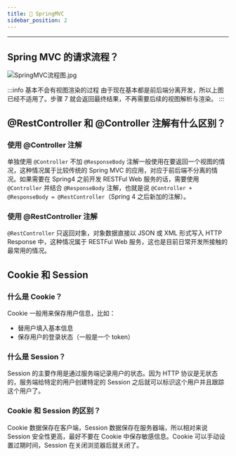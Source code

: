 ```yaml
---
title: 🌳 SpringMVC
sidebar_position: 2
---
```


----

## Spring MVC 的请求流程？

![SpringMVC流程图.jpg](https://i.loli.net/2021/07/31/7Po6lweIR3ntqsy.png)

:::info 基本不会有视图渲染的过程
由于现在基本都是前后端分离开发，所以上图已经不适用了。步骤 7 就会返回最终结果，不再需要后续的视图解析与渲染。
:::

## @RestController 和 @Controller 注解有什么区别？

### 使用 @Controller 注解

单独使用 `@Controller` 不加 `@ResponseBody` 注解一般使用在要返回一个视图的情况，这种情况属于比较传统的 Spring MVC 的应用，对应于前后端不分离的情况。如果需要在 Spring4 之前开发 RESTFul Web 服务的话，需要使用 `@Controller` 并结合 `@ResponseBody` 注解，也就是说 `@Controller + @ResponseBody = @RestController`（Spring 4 之后新加的注解）。

### 使用 @RestController 注解

`@RestController` 只返回对象，对象数据直接以 JSON 或 XML 形式写入 HTTP Response 中，这种情况属于 RESTFul Web 服务，这也是目前日常开发所接触的最常用的情况。

## Cookie 和 Session

### 什么是 Cookie？

Cookie 一般用来保存用户信息，比如：

- 替用户填入基本信息
- 保存用户的登录状态（一般是一个 token）

### 什么是 Session？

Session 的主要作用是通过服务端记录用户的状态。因为 HTTP 协议是无状态的，服务端给特定的用户创建特定的 Session 之后就可以标识这个用户并且跟踪这个用户了。

### Cookie 和 Session 的区别？

Cookie 数据保存在客户端，Session 数据保存在服务器端，所以相对来说 Session 安全性更高，最好不要在 Cookie 中保存敏感信息。Cookie 可以手动设置过期时间，Session 在关闭浏览器后就关闭了。
